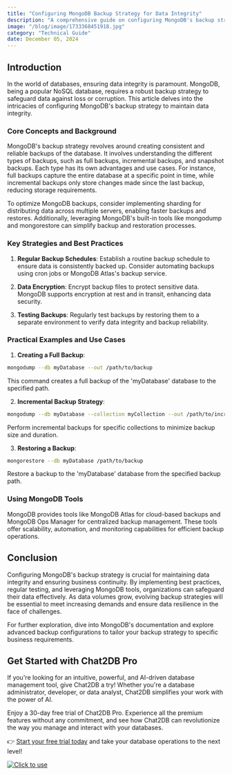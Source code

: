 ```yaml
---
title: "Configuring MongoDB Backup Strategy for Data Integrity"
description: "A comprehensive guide on configuring MongoDB's backup strategy to ensure data integrity, covering key concepts, strategies, practical examples, and tools."
image: "/blog/image/1733368451918.jpg"
category: "Technical Guide"
date: December 05, 2024
---
```


## Introduction

In the world of databases, ensuring data integrity is paramount. MongoDB, being a popular NoSQL database, requires a robust backup strategy to safeguard data against loss or corruption. This article delves into the intricacies of configuring MongoDB's backup strategy to maintain data integrity.

### Core Concepts and Background

MongoDB's backup strategy revolves around creating consistent and reliable backups of the database. It involves understanding the different types of backups, such as full backups, incremental backups, and snapshot backups. Each type has its own advantages and use cases. For instance, full backups capture the entire database at a specific point in time, while incremental backups only store changes made since the last backup, reducing storage requirements.

To optimize MongoDB backups, consider implementing sharding for distributing data across multiple servers, enabling faster backups and restores. Additionally, leveraging MongoDB's built-in tools like mongodump and mongorestore can simplify backup and restoration processes.

### Key Strategies and Best Practices

1. **Regular Backup Schedules**: Establish a routine backup schedule to ensure data is consistently backed up. Consider automating backups using cron jobs or MongoDB Atlas's backup service.

2. **Data Encryption**: Encrypt backup files to protect sensitive data. MongoDB supports encryption at rest and in transit, enhancing data security.

3. **Testing Backups**: Regularly test backups by restoring them to a separate environment to verify data integrity and backup reliability.

### Practical Examples and Use Cases

1. **Creating a Full Backup**:

```bash
mongodump --db myDatabase --out /path/to/backup
```

This command creates a full backup of the 'myDatabase' database to the specified path.

2. **Incremental Backup Strategy**:

```bash
mongodump --db myDatabase --collection myCollection --out /path/to/incrementalBackup
```

Perform incremental backups for specific collections to minimize backup size and duration.

3. **Restoring a Backup**:

```bash
mongorestore --db myDatabase /path/to/backup
```

Restore a backup to the 'myDatabase' database from the specified backup path.

### Using MongoDB Tools

MongoDB provides tools like MongoDB Atlas for cloud-based backups and MongoDB Ops Manager for centralized backup management. These tools offer scalability, automation, and monitoring capabilities for efficient backup operations.

## Conclusion

Configuring MongoDB's backup strategy is crucial for maintaining data integrity and ensuring business continuity. By implementing best practices, regular testing, and leveraging MongoDB tools, organizations can safeguard their data effectively. As data volumes grow, evolving backup strategies will be essential to meet increasing demands and ensure data resilience in the face of challenges.

For further exploration, dive into MongoDB's documentation and explore advanced backup configurations to tailor your backup strategy to specific business requirements.

## Get Started with Chat2DB Pro

If you're looking for an intuitive, powerful, and AI-driven database management tool, give Chat2DB a try! Whether you're a database administrator, developer, or data analyst, Chat2DB simplifies your work with the power of AI.

Enjoy a 30-day free trial of Chat2DB Pro. Experience all the premium features without any commitment, and see how Chat2DB can revolutionize the way you manage and interact with your databases.

👉 [Start your free trial today](https://chat2db.ai/pricing) and take your database operations to the next level!


[![Click to use](/image/blog/bg/chat2db.jpg)](https://app.chat2db-ai.com/)
